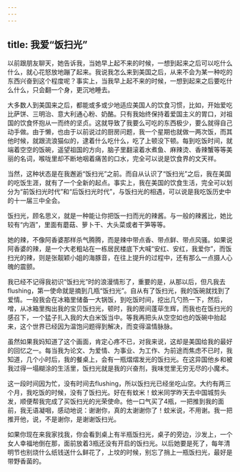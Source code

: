 ```yaml
---
---
---
```

title: 我爱“饭扫光”
---




以前跟朋友聊天，她告诉我，当她早上起不来的时候，一想到起来之后可以吃什么什么，就心花怒放地蹦了起来。我说我怎么来到美国之后，从来不会为某一种吃的东西兴奋到这个程度呢？事实上，当我早上起不来的时候，一想到起来之后要吃什么什么，只会翻一个身，更沉地睡去。

大多数人到美国来之后，都能或多或少地适应美国人的饮食习惯，比如，开始爱吃比萨饼、三明治、意大利通心粉、奶酪。只有我始终保持着爱国主义的胃口，对祖国的饮食怀抱从一而终的坚贞。这就导致了我要么可吃的东西极少，要么就得自己动手做。由于懒，也由于以前说过的厨房问题，我一个星期也就做一两次饭，而其他时候，就跟流浪猫似的，逮着什么吃什么，吃了上顿没下顿。每到吃饭时间，就端着空空的饭碗，遥望祖国的方向，脑子里翻滚着水煮鱼、麻辣烫、香辣蟹等等美丽的名词，喉咙里却不断地咽着痛苦的口水，完全可以说是饮食界的文天祥。

当然，这种状态是在我邂逅“饭扫光”之前。而自从认识了“饭扫光”之后，我在美国的吃饭生涯，就有了一个全新的起点。事实上，我在美国的饮食生活，完全可以划分为“前饭扫光时代”和“后饭扫光时代”，与饭扫光的相遇，可以说是我吃饭历史中的十一届三中全会。

饭扫光，顾名思义，就是一种能让你把饭一扫而光的辣酱。与一般的辣酱比，她比较有“内涵”，里面有蘑菇、萝卜干、大头菜或者干笋等等。

她的辣，不像阿香婆那样杀气腾腾，而是辣中带点香、带点鲜、带点风骚。如果说阿香婆的辣，是一个大老粗站在一栋居民楼底下大喊“安红、安红，我爱你”，而饭扫光的辣，则是张靓颖小姐的海豚音，在往上提升的过程中，还有那么一点摄人心魄的震颤。

我已经不记得我初识“饭扫光”时的浪漫情形了，重要的是，从那以后，但凡我去flushing，第一使命就是摘到几瓶“饭扫光”。自从有了饭扫光，我的饭碗就找到了爱情。一般我会在冰箱里储备一大锅饭，到吃饭时间，挖出几勺热一下，然后，噌，从冰箱里掏出我的宝贝饭扫光，顿时，我的房间蓬荜生辉，而我也在饭扫光的感召下，一个猛子扎入我的大白米饭当中。等我再把头从空空如也的饭碗中抬起来，这个世界已经因为温饱问题得到解决，而变得温情脉脉。

虽然如果我妈知道了这个画面，肯定心疼不已，对我来说，这却是美国给我的最好的回忆之一。每当我为论文、为爱情、为事业、为工作、为前途而焦虑不已时，我知道，几个小时后，我的餐桌上，会有一瓶熠熠发光的饭扫光。在这异国他乡和被我过得一塌糊涂的生活里，饭扫光就是我的兴奋剂，我味觉里无穷无尽的小魔术。

这一段时间因为忙，没有时间去flushing，所以饭扫光已经坐吃山空。大约有两三个月，我吃饭的时候，没有了饭扫光。好在有蚊米！蚊米同学昨天去中国城剪头发，顺便帮我完成了买饭扫光的光荣使命。他一口气买了4瓶，一把推到我的面前，我无语凝咽，感动地说：谢谢你，真的太谢谢你了！蚊米说，不用谢。我一把推开他，说，不是谢你，是谢谢饭扫光。

如果你现在来我家找我，你会看到桌上有半瓶饭扫光，桌子的旁边，沙发上，一个女人幸福地倒在那，面前放着3瓶还没有开启的饭扫光。以后她要是死了，每年清明节也别烧什么纸钱送什么鲜花了，上坟的时候，别忘了捎上一瓶饭扫光，最好是带野香菌的。